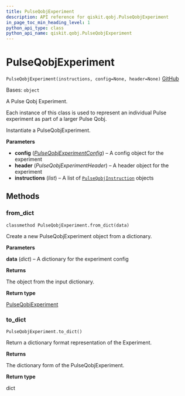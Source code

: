 ```yaml
---
title: PulseQobjExperiment
description: API reference for qiskit.qobj.PulseQobjExperiment
in_page_toc_min_heading_level: 1
python_api_type: class
python_api_name: qiskit.qobj.PulseQobjExperiment
---
```


# PulseQobjExperiment

<span id="qiskit.qobj.PulseQobjExperiment" />

`PulseQobjExperiment(instructions, config=None, header=None)` [GitHub](https://github.com/qiskit/qiskit/tree/stable/0.23/qiskit/qobj/pulse_qobj.py "view source code")

Bases: `object`

A Pulse Qobj Experiment.

Each instance of this class is used to represent an individual Pulse experiment as part of a larger Pulse Qobj.

Instantiate a PulseQobjExperiment.

**Parameters**

*   **config** ([*PulseQobjExperimentConfig*](qiskit.qobj.PulseQobjExperimentConfig "qiskit.qobj.PulseQobjExperimentConfig")) – A config object for the experiment
*   **header** (*PulseQobjExperimentHeader*) – A header object for the experiment
*   **instructions** (*list*) – A list of [`PulseQobjInstruction`](qiskit.qobj.PulseQobjInstruction "qiskit.qobj.PulseQobjInstruction") objects

## Methods

### from\_dict

<span id="qiskit.qobj.PulseQobjExperiment.from_dict" />

`classmethod PulseQobjExperiment.from_dict(data)`

Create a new PulseQobjExperiment object from a dictionary.

**Parameters**

**data** (*dict*) – A dictionary for the experiment config

**Returns**

The object from the input dictionary.

**Return type**

[PulseQobjExperiment](qiskit.qobj.PulseQobjExperiment "qiskit.qobj.PulseQobjExperiment")

### to\_dict

<span id="qiskit.qobj.PulseQobjExperiment.to_dict" />

`PulseQobjExperiment.to_dict()`

Return a dictionary format representation of the Experiment.

**Returns**

The dictionary form of the PulseQobjExperiment.

**Return type**

dict

